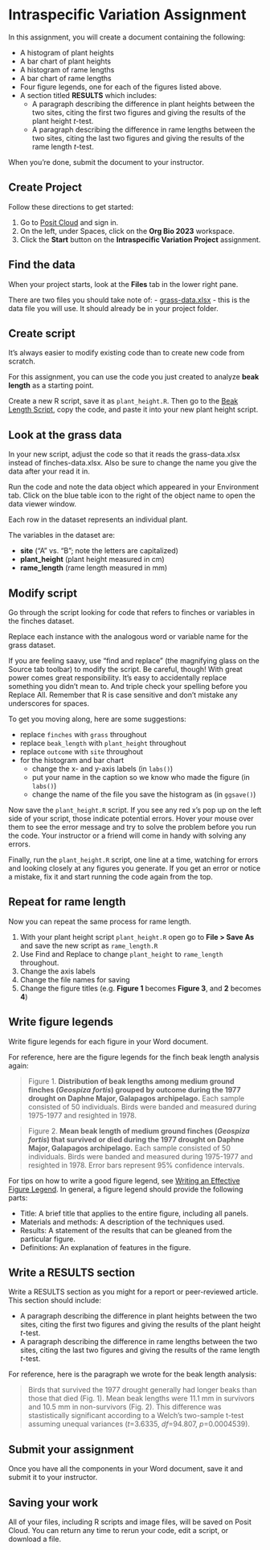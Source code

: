 # Intraspecific Variation Assignment

In this assignment, you will create a document containing the following:

- A histogram of plant heights
- A bar chart of plant heights
- A histogram of rame lengths
- A bar chart of rame lengths
- Four figure legends, one for each of the figures listed above.
- A section titled **RESULTS** which includes:
    - A paragraph describing the difference in plant heights between the two sites, citing the first two figures and giving the results of the plant height *t*-test.
    - A paragraph describing the difference in rame lengths between the two sites, citing the last two figures and giving the results of the rame length *t*-test.

When you're done, submit the document to your instructor.

## Create Project

Follow these directions to get started:

1. Go to [Posit Cloud](https://Posit.cloud/) and sign in. 
2. On the left, under Spaces, click on the **Org Bio 2023** workspace.
3. Click the **Start** button on the **Intraspecific Variation Project** assignment.

## Find the data

When your project starts, look at the **Files** tab in the lower right pane.

There are two files you should take note of:
- [grass-data.xlsx](grass-data.xlsx) - this is the data file you will use. It should already be in your project folder.

## Create script

It's always easier to modify existing code than to create new code from scratch. 

For this assignment, you can use the code you just created to analyze **beak length** as a starting point.

Create a new R script, save it as `plant_height.R`. Then go to the [Beak Length Script](beak-length-script.html), copy the code, and paste it into your new plant height script.

## Look at the grass data

In your new script, adjust the code so that it reads the grass-data.xlsx instead of finches-data.xlsx. Also be sure to change the name you give the data after your read it in.



Run the code and note the data object which appeared in your Environment tab. Click on the blue table icon to the right of the object name to open the data viewer window.

Each row in the dataset represents an individual plant.

The variables in the dataset are:

- **site** ("A" vs. "B"; note the letters are capitalized)
- **plant_height** (plant height measured in cm)
- **rame_length** (rame length measured in mm)

## Modify script

Go through the script looking for code that refers to finches or variables in the finches dataset.

Replace each instance with the analogous word or variable name for the grass dataset.

If you are feeling saavy, use "find and replace" (the magnifying glass on the Source tab toolbar) to modify the script. Be careful, though! With great power comes great responsibility. It's easy to accidentally replace something you didn't mean to. And triple check your spelling before you Replace All. Remember that R is case sensitive and don't mistake any underscores for spaces.

To get you moving along, here are some suggestions:

- replace `finches` with `grass` throughout
- replace `beak_length` with `plant_height` throughout
- replace `outcome` with `site` throughout
- for the histogram and bar chart
    - change the x- and y-axis labels (in `labs()`)
    - put your name in the caption so we know who made the figure (in `labs()`)
    - change the name of the file you save the histogram as (in `ggsave()`)

Now save the `plant_height.R` script. If you see any red x's pop up on the left side of your script, those indicate potential errors. Hover your mouse over them to see the error message and try to solve the problem before you run the code. Your instructor or a friend will come in handy with solving any errors.

Finally, run the `plant_height.R` script, one line at a time, watching for errors and looking closely at any figures you generate. If you get an error or notice a mistake, fix it and start running the code again from the top.

## Repeat for rame length

Now you can repeat the same process for rame length.

1. With your plant height script `plant_height.R` open go to **File > Save As** and save the new script as `rame_length.R`
4. Use Find and Replace to change `plant_height` to `rame_length` throughout.
4. Change the axis labels
3. Change the file names for saving
4. Change the figure titles (e.g. **Figure 1** becomes **Figure 3**, and **2** becomes **4**)


## Write figure legends

Write figure legends for each figure in your Word document.

For reference, here are the figure legends for the finch beak length analysis again:

<blockquote class="text-info">Figure 1. <strong>Distribution of beak lengths among medium ground finches (<i>Geospiza fortis</i>) grouped by outcome during the 1977 drought on Daphne Major, Galapagos archipelago.</strong> Each sample consisted of 50 individuals. Birds were banded and measured during 1975-1977 and resighted in 1978.</blockquote>

<blockquote class="text-info">Figure 2. <strong>Mean beak length of medium ground finches (<i>Geospiza fortis</i>) that survived or died during the 1977 drought on Daphne Major, Galapagos archipelago.</strong> Each sample consisted of 50 individuals. Birds were banded and measured during 1975-1977 and resighted in 1978. Error bars represent 95% confidence intervals.</blockquote>

For tips on how to write a good figure legend, see [Writing an Effective Figure Legend](https://www.aje.com/en/arc/writing-effective-figure-legend/). In general, a figure legend should provide the following parts:

- Title: A brief title that applies to the entire figure, including all panels.
- Materials and methods: A description of the techniques used.
- Results: A statement of the results that can be gleaned from the particular figure.
- Definitions: An explanation of features in the figure.

## Write a RESULTS section

Write a RESULTS section as you might for a report or peer-reviewed article. This section should include:

- A paragraph describing the difference in plant heights between the two sites, citing the first two figures and giving the results of the plant height *t*-test.
- A paragraph describing the difference in rame lengths between the two sites, citing the last two figures and giving the results of the rame length *t*-test.

For reference, here is the paragraph we wrote for the beak length analysis:

<blockquote class="text-info">Birds that survived the 1977 drought generally had longer beaks than those that died (Fig. 1). Mean beak lengths were 11.1 mm in survivors and 10.5 mm in non-survivors (Fig. 2).  This difference was stastistically significant according to a Welch's two-sample t-test assuming unequal variances (*t*=3.6335, *df*=94.807, *p*=0.0004539).</blockquote>


## Submit your assignment

Once you have all the components in your Word document, save it and submit it to your instructor.


## Saving your work

All of your files, including R scripts and image files, will be saved on Posit Cloud. You can return any time to rerun your code, edit a script, or download a file.